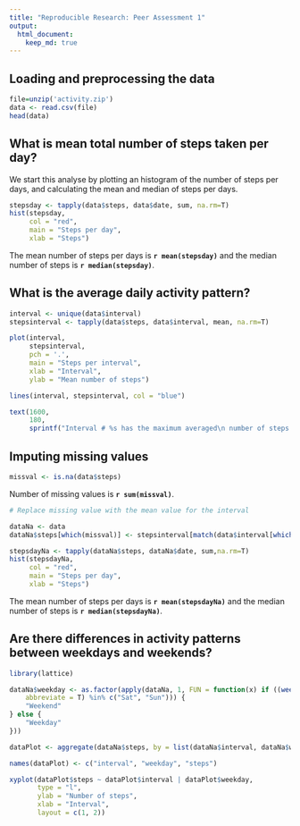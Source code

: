 ---
title: "Reproducible Research: Peer Assessment 1"
output: 
  html_document:
    keep_md: true
---


## Loading and preprocessing the data
```{r}
file=unzip('activity.zip')
data <- read.csv(file)
head(data)
```

## What is mean total number of steps taken per day?

We start this analyse by plotting an histogram of the number of steps per days, and calculating the mean and median of steps per days.

```{r}
stepsday <- tapply(data$steps, data$date, sum, na.rm=T)
hist(stepsday,
     col = "red",
     main = "Steps per day",
     xlab = "Steps")
```

The mean number of steps per days is **`r mean(stepsday)`** and the median number of steps is **`r median(stepsday)`**.


## What is the average daily activity pattern?


```{r}
interval <- unique(data$interval)
stepsinterval <- tapply(data$steps, data$interval, mean, na.rm=T)

plot(interval, 
     stepsinterval, 
     pch = '.',
     main = "Steps per interval",
     xlab = "Interval",
     ylab = "Mean number of steps")

lines(interval, stepsinterval, col = "blue")

text(1600, 
     180, 
     sprintf("Interval # %s has the maximum averaged\n number of steps.", names(which.max(stepsinterval))) )

```


## Imputing missing values

```{r}
missval <- is.na(data$steps)
```

Number of missing values is **`r sum(missval)`**. 


```{r}
# Replace missing value with the mean value for the interval

dataNa <- data
dataNa$steps[which(missval)] <- stepsinterval[match(data$interval[which(missval)], interval)]

stepsdayNa <- tapply(dataNa$steps, dataNa$date, sum,na.rm=T)
hist(stepsdayNa,
     col = "red",
     main = "Steps per day",
     xlab = "Steps")

```


The mean number of steps per days is **`r mean(stepsdayNa)`** and the median number of steps is **`r median(stepsdayNa)`**. 

## Are there differences in activity patterns between weekdays and weekends?


```{r}
library(lattice)

dataNa$weekday <- as.factor(apply(dataNa, 1, FUN = function(x) if ((weekdays(as.Date(x[2]), 
    abbreviate = T) %in% c("Sat", "Sun"))) {
    "Weekend"
} else {
    "Weekday"
}))

dataPlot <- aggregate(dataNa$steps, by = list(dataNa$interval, dataNa$weekday), FUN = mean)

names(dataPlot) <- c("interval", "weekday", "steps")

xyplot(dataPlot$steps ~ dataPlot$interval | dataPlot$weekday, 
       type = "l", 
       ylab = "Number of steps", 
       xlab = "Interval", 
       layout = c(1, 2))
```


